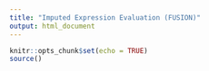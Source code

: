 ```yaml
---
title: "Imputed Expression Evaluation (FUSION)"
output: html_document
---
```


```r
knitr::opts_chunk$set(echo = TRUE)
source()
```

